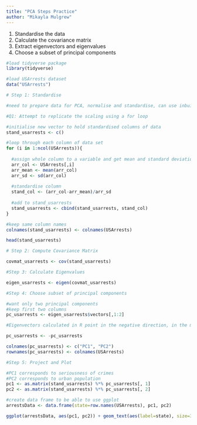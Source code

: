 ```yaml
---
title: "PCA Steps Practice"
author: "Mikayla Mulgrew"
---
```


1.  Standardise the data
2.  Calculate the covariance matrix
3.  Extract eigenvectors and eigenvalues
4.  Choose a subset of principal components

```r
#load tidyverse package
library(tidyverse)

#load USArrests dataset
data("USArrests")

# Step 1: Standardise

#need to prepare data for PCA, normalise and standardise, can use inbuilt function apply() 

#Q1: Attempt to replicate the scaling using a for loop

#initialise new vector to hold standardised columns of data
stand_usarrests <- c()

#loop through each column of data set
for (i in 1:ncol(USArrests)){
  
  #assign whole column to a variable and get mean and standard deviation of column
  arr_col <- USArrests[,i]
  arr_mean <- mean(arr_col)
  arr_sd <- sd(arr_col)
  
  #standardise column 
  stand_col <- (arr_col-arr_mean)/arr_sd
  
  #add to stand_usarrests
  stand_usarrests <- cbind(stand_usarrests, stand_col)
}

#keep same column names 
colnames(stand_usarrests) <- colnames(USArrests)

head(stand_usarrests)

# Step 2: Compute Covariance Matrix

covmat_usarrests <- cov(stand_usarrests)

#Step 3: Calculate Eigenvalues

eigen_usarrests <- eigen(covmat_usarrests)

#Step 4: Choose subset of principal components

#want only two principal components
#keep first two columns 
pc_usarrests <- eigen_usarrests$vectors[,1:2]

#Eigenvectors calculated in R point in the negative direction, in the main package to perform PCA in R they point in the positive direction. To ensure we can perform the comparison we will flip the sign by multiplying by −1

pc_usarrests <- -pc_usarrests

colnames(pc_usarrests) <- c("PC1", "PC2")
rownames(pc_usarrests) <- colnames(USArrests)

#Step 5: Project and Plot

#PC1 corresponds to seriousness of crimes
#PC2 corresponds to urban population
pc1 <- as.matrix(stand_usarrests) %*% pc_usarrests[, 1]
pc2 <- as.matrix(stand_usarrests) %*% pc_usarrests[, 2]

#create data frame to be able to use ggplot
arrestsData <- data.frame(state=row.names(USArrests), pc1, pc2)

ggplot(arrestsData, aes(pc1, pc2)) + geom_text(aes(label=state), size=3) + labs(x="PC1", y="PC2", title="Two PCs for USArrests Data")

```